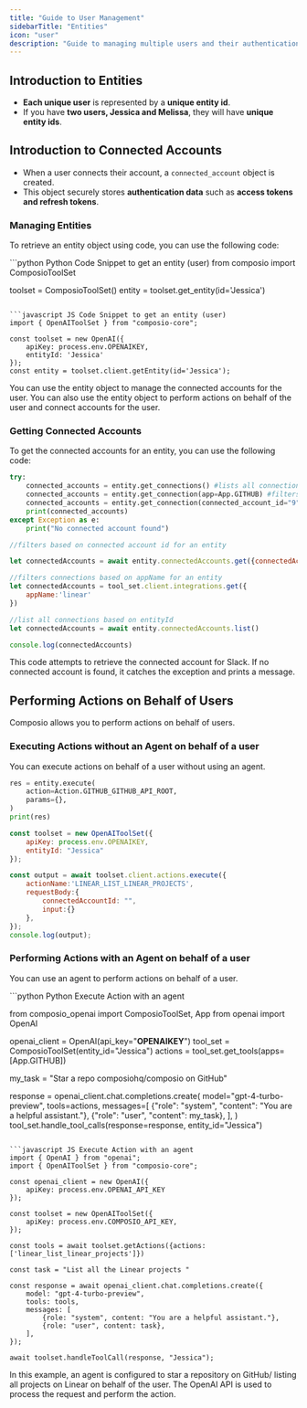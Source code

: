 ```yaml
---
title: "Guide to User Management"
sidebarTitle: "Entities"
icon: "user"
description: "Guide to managing multiple users and their authentication using Composio."
---
```


## Introduction to Entities

- **Each unique user** is represented by a **unique entity id**.
- If you have **two users, Jessica and Melissa**, they will have **unique entity ids**.

## Introduction to Connected Accounts
- When a user connects their account, a `connected_account` object is created. 
- This object securely stores **authentication data** such as **access tokens and refresh tokens**.


### Managing Entities

To retrieve an entity object using code, you can use the following code:

<CodeGroup>
```python Python Code Snippet to get an entity (user)
from composio import ComposioToolSet

toolset = ComposioToolSet()
entity = toolset.get_entity(id='Jessica')
```

```javascript JS Code Snippet to get an entity (user)
import { OpenAIToolSet } from "composio-core";

const toolset = new OpenAI({
    apiKey: process.env.OPENAIKEY,
    entityId: 'Jessica'
});
const entity = toolset.client.getEntity(id='Jessica');
```
</CodeGroup>


You can use the entity object to manage the connected accounts for the user. You can also use the entity object to perform actions on behalf of the user and connect accounts for the user.

### Getting Connected Accounts

To get the connected accounts for an entity, you can use the following code:
<CodeGroup>
```python Python Code Snippet to get a connected account
try:
    connected_accounts = entity.get_connections() #lists all connections of the entity
    connected_accounts = entity.get_connection(app=App.GITHUB) #filters based on app name
    connected_accounts = entity.get_connection(connected_account_id="9") #filters based on connected account id for an entity
    print(connected_accounts)
except Exception as e:
    print("No connected account found")
```

```javascript JS Code Snippet to get a connected account
//filters based on connected account id for an entity

let connectedAccounts = await entity.connectedAccounts.get({connectedAccountId:'9'})

//filters connections based on appName for an entity
let connectedAccounts = tool_set.client.integrations.get({
    appName:'linear'
})

//list all connections based on entityId
let connectedAccounts = await entity.connectedAccounts.list()

console.log(connectedAccounts)
```
</CodeGroup>

This code attempts to retrieve the connected account for Slack. If no connected account is found, it catches the exception and prints a message.

## Performing Actions on Behalf of Users

<Info>Composio allows you to perform actions on behalf of users. </Info>

### Executing Actions without an Agent on behalf of a user

You can execute actions on behalf of a user without using an agent.
<CodeGroup>

```python Python Execute Action without an agent
res = entity.execute(
    action=Action.GITHUB_GITHUB_API_ROOT,
    params={},
)
print(res)
```

```javascript JS Execute Action without an agent
const toolset = new OpenAIToolSet({
    apiKey: process.env.OPENAIKEY,
    entityId: "Jessica"
});

const output = await toolset.client.actions.execute({
    actionName:'LINEAR_LIST_LINEAR_PROJECTS',
    requestBody:{
        connectedAccountId: "",
        input:{}
    },
});
console.log(output);
```
</CodeGroup>

### Performing Actions with an Agent on behalf of a user

You can use an agent to perform actions on behalf of a user. 

<CodeGroup>
```python Python Execute Action with an agent

from composio_openai import ComposioToolSet, App
from openai import OpenAI

openai_client = OpenAI(api_key="******OPENAIKEY******")
tool_set = ComposioToolSet(entity_id="Jessica")
actions = tool_set.get_tools(apps=[App.GITHUB])

my_task = "Star a repo composiohq/composio on GitHub"

response = openai_client.chat.completions.create(
    model="gpt-4-turbo-preview",
    tools=actions,
    messages=[
        {"role": "system", "content": "You are a helpful assistant."},
        {"role": "user", "content": my_task},
    ],
)
tool_set.handle_tool_calls(response=response, entity_id="Jessica")
```

```javascript JS Execute Action with an agent
import { OpenAI } from "openai";
import { OpenAIToolSet } from "composio-core";

const openai_client = new OpenAI({
    apiKey: process.env.OPENAI_API_KEY
});

const toolset = new OpenAIToolSet({
    apiKey: process.env.COMPOSIO_API_KEY,
});

const tools = await toolset.getActions({actions: ['linear_list_linear_projects']})

const task = "List all the Linear projects "

const response = await openai_client.chat.completions.create({
    model: "gpt-4-turbo-preview",
    tools: tools,
    messages: [
        {role: "system", content: "You are a helpful assistant."},
        {role: "user", content: task},
    ],
});

await toolset.handleToolCall(response, "Jessica");
```
</CodeGroup>

In this example, an agent is configured to star a repository on GitHub/ listing all projects on Linear on behalf of the user. The OpenAI API is used to process the request and perform the action.
